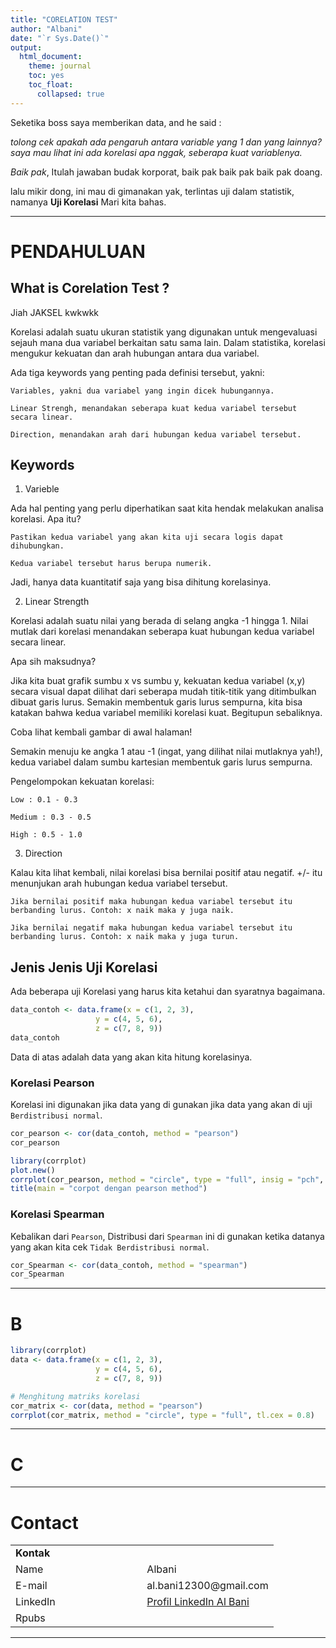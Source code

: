 ---
title: "CORELATION TEST"
author: "Albani"
date: "`r Sys.Date()`"
output: 
  html_document:
    theme: journal
    toc: yes
    toc_float:
      collapsed: true
---

Seketika boss saya memberikan data, and he said :

_tolong cek apakah ada pengaruh antara variable yang 1 dan yang lainnya? saya mau lihat ini ada korelasi apa nggak, seberapa kuat variablenya._

*Baik pak*, Itulah jawaban budak korporat, baik pak baik pak baik pak doang.

lalu mikir dong, ini mau di gimanakan yak, terlintas uji dalam statistik, namanya **Uji Korelasi** Mari kita bahas.

***
# PENDAHULUAN

## What is Corelation Test ? 

Jiah JAKSEL kwkwkk 

Korelasi adalah suatu ukuran statistik yang digunakan untuk mengevaluasi sejauh mana dua variabel berkaitan satu sama lain. Dalam statistika, korelasi mengukur kekuatan dan arah hubungan antara dua variabel.

Ada tiga keywords yang penting pada definisi tersebut, yakni: 

    Variables, yakni dua variabel yang ingin dicek hubungannya. 

    Linear Strengh, menandakan seberapa kuat kedua variabel tersebut secara linear. 

    Direction, menandakan arah dari hubungan kedua variabel tersebut. 
    
## Keywords

1. Varieble

Ada hal penting yang perlu diperhatikan saat kita hendak melakukan analisa korelasi. Apa itu? 

    Pastikan kedua variabel yang akan kita uji secara logis dapat dihubungkan. 

    Kedua variabel tersebut harus berupa numerik. 

Jadi, hanya data kuantitatif saja yang bisa dihitung korelasinya. 

2. Linear Strength

Korelasi adalah suatu nilai yang berada di selang angka -1 hingga 1. Nilai mutlak dari korelasi menandakan seberapa kuat hubungan kedua variabel secara linear. 

Apa sih maksudnya? 

Jika kita buat grafik sumbu x vs sumbu y, kekuatan kedua variabel (x,y) secara visual dapat dilihat dari seberapa mudah titik-titik yang ditimbulkan dibuat garis lurus. Semakin membentuk garis lurus sempurna, kita bisa katakan bahwa kedua variabel memiliki korelasi kuat. Begitupun sebaliknya. 

Coba lihat kembali gambar di awal halaman! 

Semakin menuju ke angka 1 atau -1 (ingat, yang dilihat nilai mutlaknya yah!), kedua variabel dalam sumbu kartesian membentuk garis lurus sempurna. 

Pengelompokan kekuatan korelasi: 

    Low : 0.1 - 0.3 

    Medium : 0.3 - 0.5 

    High : 0.5 - 1.0 

3. Direction

Kalau kita lihat kembali, nilai korelasi bisa bernilai positif atau negatif. +/- itu menunjukan arah hubungan kedua variabel tersebut. 

    Jika bernilai positif maka hubungan kedua variabel tersebut itu berbanding lurus. Contoh: x naik maka y juga naik. 

    Jika bernilai negatif maka hubungan kedua variabel tersebut itu berbanding lurus. Contoh: x naik maka y juga turun. 

## Jenis Jenis Uji Korelasi

Ada beberapa uji Korelasi yang harus kita ketahui dan syaratnya bagaimana.

```{r}
data_contoh <- data.frame(x = c(1, 2, 3),
                   y = c(4, 5, 6),
                   z = c(7, 8, 9))
data_contoh
```

Data di atas adalah data yang akan kita hitung korelasinya.

### Korelasi Pearson

Korelasi ini digunakan jika data yang di gunakan jika data yang akan di uji `Berdistribusi normal`.

```{r}
cor_pearson <- cor(data_contoh, method = "pearson")
cor_pearson
```
```{r}
library(corrplot)
plot.new()
corrplot(cor_pearson, method = "circle", type = "full", insig = "pch", )
title(main = "corpot dengan pearson method")
```

### Korelasi Spearman

Kebalikan dari `Pearson`, Distribusi dari `Spearman` ini di gunakan ketika datanya yang akan kita cek `Tidak Berdistribusi normal`.

```{r}
cor_Spearman <- cor(data_contoh, method = "spearman")
cor_Spearman
```



***
# B

```{r}
library(corrplot)
data <- data.frame(x = c(1, 2, 3),
                   y = c(4, 5, 6),
                   z = c(7, 8, 9))

# Menghitung matriks korelasi
cor_matrix <- cor(data, method = "pearson")
corrplot(cor_matrix, method = "circle", type = "full", tl.cex = 0.8)
```



****
# C


****

# Contact
|          |                     |
| :---     | :---                |
| **Kontak**   |                    |
| Name     | Albani              |
| E-mail   | al.bani12300@gmail.com   |
| LinkedIn | [Profil LinkedIn Al Bani](https://www.linkedin.com/in/al-bani-532b06294/) |
| Rpubs    |   |

****
